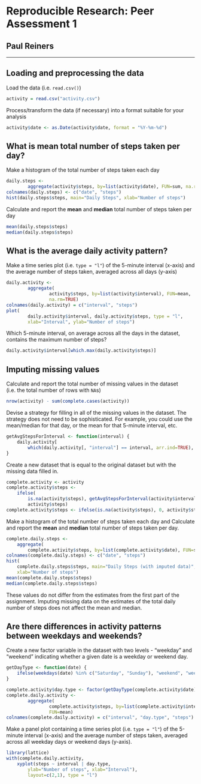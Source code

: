 # Reproducible Research: Peer Assessment 1
## Paul Reiners
* * *


## Loading and preprocessing the data
Load the data (i.e. `read.csv()`)
```r
activity = read.csv("activity.csv")
```

Process/transform the data (if necessary) into a format suitable for your 
analysis
```r
activity$date <- as.Date(activity$date, format = "%Y-%m-%d")
```


## What is mean total number of steps taken per day?
Make a histogram of the total number of steps taken each day
```r
daily.steps <- 
        aggregate(activity$steps, by=list(activity$date), FUN=sum, na.rm=TRUE)
colnames(daily.steps) <- c("date", "steps")
hist(daily.steps$steps, main="Daily Steps", xlab="Number of steps")
```

Calculate and report the **mean** and **median** total number of steps taken per day
```r
mean(daily.steps$steps)
median(daily.steps$steps)
```


## What is the average daily activity pattern?
Make a time series plot (i.e. `type = "l"`) of the 5-minute interval (x-axis) and the average number of steps taken, averaged across all days (y-axis)
```r
daily.activity <- 
        aggregate(
                activity$steps, by=list(activity$interval), FUN=mean, 
                na.rm=TRUE)
colnames(daily.activity) = c("interval", "steps")
plot(
        daily.activity$interval, daily.activity$steps, type = "l", 
        xlab="Interval", ylab="Number of steps")
```

Which 5-minute interval, on average across all the days in the dataset, contains the maximum number of steps?
```r
daily.activity$interval[which.max(daily.activity$steps)]
```


## Imputing missing values
Calculate and report the total number of missing values in the dataset (i.e. the 
total number of rows with `NA`s)
```r
nrow(activity) - sum(complete.cases(activity))
```

Devise a strategy for filling in all of the missing values in the dataset. The strategy does not need to be sophisticated. For example, you could use the mean/median for that day, or the mean for that 5-minute interval, etc.

```r
getAvgStepsForInterval <- function(interval) {
    daily.activity[
        which(daily.activity[, "interval"] == interval, arr.ind=TRUE), "steps"]       
}
```

Create a new dataset that is equal to the original dataset but with the missing data filled in.

```r
complete.activity <- activity
complete.activity$steps <- 
    ifelse(
        is.na(activity$steps), getAvgStepsForInterval(activity$interval), 
        activity$steps)
complete.activity$steps <- ifelse(is.na(activity$steps), 0, activity$steps)
```

Make a histogram of the total number of steps taken each day and Calculate and report the **mean** and **median** total number of steps taken per day. 

```r
complete.daily.steps <- 
    aggregate(
        complete.activity$steps, by=list(complete.activity$date), FUN=sum)
colnames(complete.daily.steps) <- c("date", "steps")
hist(
    complete.daily.steps$steps, main="Daily Steps (with imputed data)", 
    xlab="Number of steps")
mean(complete.daily.steps$steps)
median(complete.daily.steps$steps)
```

These values do not differ from the estimates from the first part of the 
assignment. 
Imputing missing data on the estimates of the total daily number of steps 
does not affect the mean and median.

## Are there differences in activity patterns between weekdays and weekends?
Create a new factor variable in the dataset with two levels - "weekday" and "weekend" indicating whether a given date is a weekday or weekend day.

```r
getDayType <- function(date) {
    ifelse(weekdays(date) %in% c("Saturday", "Sunday"), "weekend", "weekday")
}

complete.activity$day.type <- factor(getDayType(complete.activity$date))
complete.daily.activity <- 
        aggregate(
                complete.activity$steps, by=list(complete.activity$interval, complete.activity$day.type), 
                FUN=mean)
colnames(complete.daily.activity) = c("interval", "day.type", "steps")
```

Make a panel plot containing a time series plot (i.e. `type = "l"`) of the 5-minute interval (x-axis) and the average number of steps taken, averaged across all weekday days or weekend days (y-axis). 

```r
library(lattice) 
with(complete.daily.activity, 
    xyplot(steps ~ interval | day.type, 
        ylab="Number of steps", xlab="Interval"), 
        layout=c(2,1), type = "l")
```
